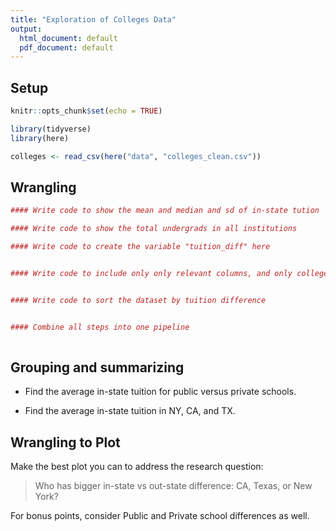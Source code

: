 ```yaml
---
title: "Exploration of Colleges Data"
output:
  html_document: default
  pdf_document: default
---
```

## Setup


```r
knitr::opts_chunk$set(echo = TRUE)
```

```r
library(tidyverse)
library(here)
```

```r
colleges <- read_csv(here("data", "colleges_clean.csv"))
```


## Wrangling

```r
#### Write code to show the mean and median and sd of in-state tution


```

```r
#### Write code to show the total undergrads in all institutions

```


```r
#### Write code to create the variable "tuition_diff" here


#### Write code to include only only relevant columns, and only colleges from the three states of interest


#### Write code to sort the dataset by tuition difference


#### Combine all steps into one pipeline
  
```

## Grouping and summarizing

* Find the average in-state tuition for public versus private schools.

* Find the average in-state tuition in NY, CA, and TX.


## Wrangling to Plot

Make the best plot you can to address the research question:

> Who has bigger in-state vs out-state difference: CA, Texas, or New York?

For bonus points, consider Public and Private school differences as well.

